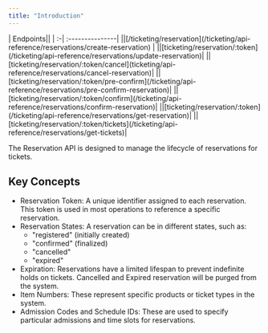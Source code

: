 ---
title: "Introduction"
---

<Markdown src="../snippets/endpoint-verb-styles.mdx" />

<Aside>
| Endpoints||
| :-| :---------------|
|<PostVerb/>|[/ticketing/reservation](/ticketing/api-reference/reservations/create-reservation) |
|<PutVerb/>|[ticketing/reservation/:token](/ticketing/api-reference/reservations/update-reservation)|
|<PostVerb/>|[ticketing/reservation/:token/cancel](ticketing/api-reference/reservations/cancel-reservation)|
|<PostVerb/>|[ticketing/reservation/:token/pre-confirm](/ticketing/api-reference/reservations/pre-confirm-reservation)|
|<PostVerb/>|[ticketing/reservation/:token/confirm](/ticketing/api-reference/reservations/confirm-reservation)|
|<GetVerb/>|[ticketing/reservation/:token](/ticketing/api-reference/reservations/get-reservation)|
|<GetVerb/>|[ticketing/reservation/:token/tickets](/ticketing/api-reference/reservations/get-tickets)|
</Aside>

The Reservation API is designed to manage the lifecycle of reservations for tickets. 

## Key Concepts

- Reservation Token: A unique identifier assigned to each reservation. This token is used in most operations to reference a specific reservation.
- Reservation States: A reservation can be in different states, such as:
  * "registered" (initially created)
  * "confirmed" (finalized)
  * "cancelled"
  * "expired"
- Expiration: Reservations have a limited lifespan to prevent indefinite holds on tickets. Cancelled and Expired reservation will be purged from the system.
- Item Numbers: These represent specific products or ticket types in the system.
- Admission Codes and Schedule IDs: These are used to specify particular admissions and time slots for reservations.